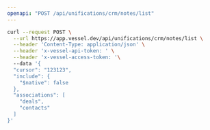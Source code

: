```yaml
---
openapi: "POST /api/unifications/crm/notes/list"
---
```


<RequestExample>

```bash Request
curl --request POST \
  --url https://app.vessel.dev/api/unifications/crm/notes/list \
  --header 'Content-Type: application/json' \
  --header 'x-vessel-api-token: ' \
  --header 'x-vessel-access-token: '\ 
  --data '{
  "cursor": "123123",
  "include": {
    "$native": false
  },
  "associations": [
    "deals",
    "contacts"
  ]
}'
```

</RequestExample>


      
